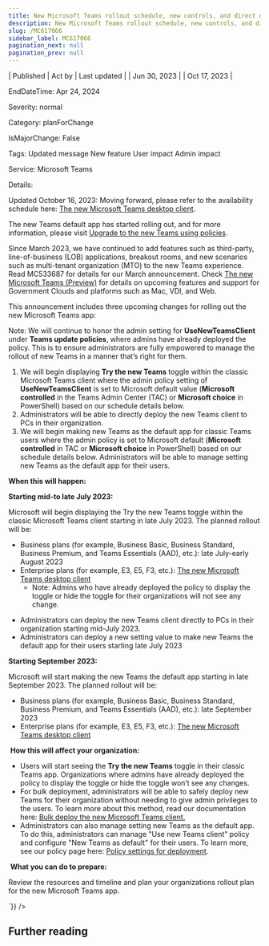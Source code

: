 ```yaml
---
title: New Microsoft Teams rollout schedule, new controls, and direct deployment
description: New Microsoft Teams rollout schedule, new controls, and direct deployment
slug: /MC617066
sidebar_label: MC617066
pagination_next: null
pagination_prev: null
---
```



| Published | Act by | Last updated |
| Jun 30, 2023 |  | Oct 17, 2023 |

EndDateTime: Apr 24, 2024

Severity: normal

Category: planForChange

IsMajorChange: False

Tags: Updated message New feature User impact Admin impact

Service: Microsoft Teams

Details: 

<div dangerouslySetInnerHTML={{__html:`
<p>Updated October 16, 2023: Moving forward, please refer to the availability schedule here: <a href="https://learn.microsoft.com/microsoftteams/new-teams-desktop-admin#new-teams-schedule-for-clients" target="_blank">The new Microsoft Teams desktop client</a>.</p><p>The new Teams default app has started rolling out, and for more information, please visit <a href="https://aka.ms/newTeamsPolicy" target="_blank">Upgrade to the new Teams using policies</a>.</p><p>Since        March 2023, we have continued to add features such as third-party, line-of-business (LOB) applications, breakout rooms, and new scenarios such as multi-tenant organization (MTO) to the new Teams experience. Read MC533687 for details for our March announcement. Check <a href="https://aka.ms/newTeams" target="_blank">The new Microsoft Teams (Preview)</a> for details on upcoming features and support for Government Clouds and platforms such as Mac, VDI, and Web.</p><p>This announcement includes three upcoming changes for rolling out the new Microsoft Teams app:&nbsp;</p><p>Note: We will continue to honor the admin setting for <b>UseNewTeamsClient</b> under <b>Teams update policies</b>, where admins have already deployed the policy. This is to ensure administrators are fully empowered to manage the rollout of new Teams in a manner that’s right for them.</p><ol><li>We will begin displaying <b>Try the new Teams</b> toggle   within the classic Microsoft Teams client where the admin policy setting of <b>UseNewTeamsClient</b> is set to Microsoft default   value (<b>Microsoft controlled</b> in the Teams Admin Center (TAC) or <b>Microsoft choice</b> in PowerShell) based on our schedule details below.</li><li>Administrators will be able to directly deploy the new Teams client to PCs in their organization.</li><li>We will begin making new Teams as the default app for classic Teams users where the admin policy is set to Microsoft default (<b>Microsoft controlled</b>  in TAC or <b>Microsoft choice</b> in PowerShell) based on our schedule details below. Administrators will be able to manage setting new Teams as the default app for their users.</li></ol><p>
</p><p><b>When this will happen:</b></p><p><b>Starting mid-to late July 2023:</b></p><p>Microsoft will begin displaying the Try the new Teams toggle   within the classic Microsoft Teams client starting in late July 2023. The planned rollout will be:</p><ul><li>Business plans (for example, Business Basic, Business Standard, Business Premium, and Teams Essentials (AAD), etc.): late July-early August 2023</li><li>Enterprise plans (for example, E3, E5, F3, etc.): <a href="https://aka.ms/newTeamsReleaseSchedule" target="_blank">The new Microsoft Teams desktop client</a><ul><li>Note: Admins who have already deployed the policy to display the toggle or hide the toggle for their organizations will not see any change.&nbsp;&nbsp;</li></ul></li></ul><ul><li>Administrators can deploy the new Teams client directly to PCs in their organization starting mid-July 2023.</li><li>Administrators can deploy a new setting value    to make new Teams the default app for their users starting late July 2023</li></ul><p><b>Starting September 2023:</b></p><p>Microsoft will start making the new Teams the default app starting in late September  2023. The planned rollout will be:</p><ul><li>Business plans (for example, Business Basic, Business Standard, Business Premium, and Teams Essentials (AAD), etc.): late September 2023</li><li>Enterprise plans (for example, E3, E5, F3, etc.): <a href="https://aka.ms/newTeamsDefaultClient" target="_blank">The new Microsoft Teams desktop client</a>&nbsp; &nbsp;</li></ul><p>
&nbsp;<b>How this will affect your organization:</b></p><ul><li>Users will start seeing the <b>Try the new Teams</b> toggle in their classic Teams app. Organizations where admins have already deployed the policy to display the toggle or hide the toggle won’t see any changes.</li><li>For bulk deployment, administrators will be able to safely deploy new Teams for their organization without needing to give admin privileges to the users. To learn more about this method, read our documentation here: <a href="https://aka.ms/newTeamsBulkInstall" target="_blank">Bulk deploy the new Microsoft Teams client.</a>&nbsp;&nbsp;</li><li>Administrators can also manage setting new Teams as the default app. To do this, administrators can manage "Use new Teams client" policy and configure "New Teams as default" for their users. To learn more, see our policy page here: <a href="https://aka.ms/newTeamsPolicy" target="_blank">Policy settings for deployment</a>.&nbsp;</li></ul><p>&nbsp;<b>What you can do to prepare:</b></p><p>Review the resources and timeline and plan your organizations rollout plan for the new Microsoft Teams app.</p>
`}} />

## Further reading

